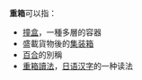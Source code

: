 '''重箱'''可以指：

* [[撞盒|撞盒]]，一種多層的容器
* 盛載貨物後的[[集装箱|集装箱]]
* [[百合_(植物)|百合]]的別稱
* [[重箱讀法|重箱讀法]]，[[日语汉字|日语汉字]]的一种读法

{{disambig|CAT=二字消歧义}}